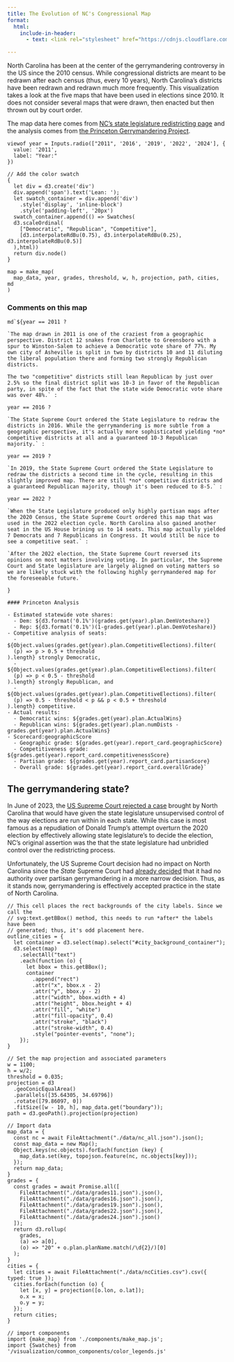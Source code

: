 ```yaml
---
title: The Evolution of NC's Congressional Map
format:
  html:
    include-in-header:
      - text: <link rel="stylesheet" href="https://cdnjs.cloudflare.com/ajax/libs/tippy.js/6.3.2/themes/material.min.css" integrity="sha512-R8oUfFYCO11afzYKUhovrP+cajy9JF0iRRHbuk16gPYstVj9McxsE/D8wnH2l0aBKuhnkAd6VMLiTFV1Bp+zKA==" crossorigin="anonymous" referrerpolicy="no-referrer" />

---
```


North Carolina has been at the center of the gerrymandering controversy in the US since the 2010 census. While congressional districts are meant to be redrawn after each census (thus, every 10 years), North Carolina's districts have been redrawn and redrawn much more frequently. This visualization takes a look at the five maps that have been used in elections since 2010. It does not consider several maps that were drawn, then enacted but then thrown out by court order.

The map data here comes from [NC's state legislature redistricting page](https://www.ncleg.gov/redistricting) and the analysis comes from [the Princeton Gerrymandering Project](https://gerrymander.princeton.edu/).

```ojs
viewof year = Inputs.radio(["2011", '2016', '2019', '2022', '2024'], {
  value: '2011',
  label: "Year:"
})
```

```ojs
// Add the color swatch
{
  let div = d3.create('div')
  div.append('span').text('Lean: ');
  let swatch_container = div.append('div')
    .style('display', 'inline-block')
    .style('padding-left', '20px')
  swatch_container.append(() => Swatches(
  d3.scaleOrdinal(
    ["Democratic", "Republican", "Competitive"],
    [d3.interpolateRdBu(0.75), d3.interpolateRdBu(0.25), d3.interpolateRdBu(0.5)]
  ),html))
  return div.node()
}
```

```ojs
map = make_map(
  map_data, year, grades, threshold, w, h, projection, path, cities, md
)
```

### Comments on this map

```ojs

md`${year == 2011 ? 
  
`The map drawn in 2011 is one of the craziest from a geographic perspective. District 12 snakes from Charlotte to Greensboro with a spur to Winston-Salem to achieve a Democratic vote share of 77%. My own city of Asheville is split in two by districts 10 and 11 diluting the liberal population there and forming two strongly Republican districts.

The two "competitive" districts still lean Republican by just over 2.5% so the final district split was 10-3 in favor of the Republican party, in spite of the fact that the state wide Democratic vote share was over 48%.` : 

year == 2016 ? 

`The State Supreme Court ordered the State Legislature to redraw the districts in 2016. While the gerrymandering is more subtle from a geographic perspective, it's actually more sophisticated yielding *no* competitive districts at all and a guaranteed 10-3 Republican majority.` :

year == 2019 ?

`In 2019, the State Supreme Court ordered the State Legislature to redraw the districts a second time in the cycle, resulting in this slightly improved map. There are still *no* competitive districts and a guaranteed Republican majority, though it's been reduced to 8-5.` :

year == 2022 ?

`When the State Legislature produced only highly partisan maps after the 2020 Census, the State Supreme Court ordered this map that was used in the 2022 election cycle. North Carolina also gained another seat in the US House brining us to 14 seats. This map actually yielded 7 Democrats and 7 Republicans in Congress. It would still be nice to see a competitive seat.` :

`After the 2022 election, the State Supreme Court reversed its opinions on most matters involving voting. In particular, the Supreme Court and State legislature are largely aligned on voting matters so we are likely stuck with the following highly gerrymandered map for the foreseeable future.`

}

#### Princeton Analysis

- Estimated statewide vote shares:
  - Dem: ${d3.format('0.1%')(grades.get(year).plan.DemVoteshare)}
  - Rep: ${d3.format('0.1%')(1-grades.get(year).plan.DemVoteshare)}
- Competitive analysis of seats:
  - ${Object.values(grades.get(year).plan.CompetitiveElections).filter(
  (p) => p > 0.5 + threshold
).length} strongly Democratic,
  - ${Object.values(grades.get(year).plan.CompetitiveElections).filter(
  (p) => p < 0.5 - threshold
).length} strongly Republican, and
  - ${Object.values(grades.get(year).plan.CompetitiveElections).filter(
  (p) => 0.5 - threshold < p && p < 0.5 + threshold
).length} competitive.
- Actual results:
  - Democratic wins: ${grades.get(year).plan.ActualWins}
  - Republican wins: ${grades.get(year).plan.numDists - grades.get(year).plan.ActualWins}
- Scorecard:geographicScore
  - Geographic grade: ${grades.get(year).report_card.geographicScore}
  - Competitiveness grade: ${grades.get(year).report_card.competitivenessScore}
  - Partisan grade: ${grades.get(year).report_card.partisanScore}
  - Overall grade: ${grades.get(year).report_card.overallGrade}`

```

## The gerrymandering state?

In June of 2023, the [US Supreme Court rejected a case](https://thearp.org/litigation/moore-v-harper/) brought by North Carolina that would have given the state legislature unsupervised control of the way elections are run within in each state. While this case is most famous as a repudiation of Donald Trump's attempt overturn the 2020 election by effectively allowing state legislature's to decide the election, NC's original assertion was the that the state legislature had unbridled control over the redistricting process.

Unfortunately, the US Supreme Court decision had no impact on North Carolina since the *State* Supreme Court had [already decided](https://ncnewsline.com/2023/04/28/breaking-nc-supreme-court-sides-with-gop-lawmakers-on-elections-and-voting/) that it had no authority over partisan gerrymandering in a more narrow decision. Thus, as it stands now, gerrymandering is effectively accepted practice in the state of North Carolina.


<!-- Code -->

```ojs
// This cell places the rect backgrounds of the city labels. Since we call the
// svg:text.getBBox() method, this needs to run *after* the labels have been
// generated; thus, it's odd placement here.
outline_cities = {
  let container = d3.select(map).select("#city_background_container");
  d3.select(map)
    .selectAll("text")
    .each(function (o) {
      let bbox = this.getBBox();
      container
        .append("rect")
        .attr("x", bbox.x - 2)
        .attr("y", bbox.y - 2)
        .attr("width", bbox.width + 4)
        .attr("height", bbox.height + 4)
        .attr("fill", "white")
        .attr("fill-opacity", 0.4)
        .attr("stroke", "black")
        .attr("stroke-width", 0.4)
        .style("pointer-events", "none");
    });
}
```

```ojs
// Set the map projection and associated parameters
w = 1100;
h = w/2;
threshold = 0.035;
projection = d3
  .geoConicEqualArea()
  .parallels([35.64305, 34.69796])
  .rotate([79.86097, 0])
  .fitSize([w - 10, h], map_data.get("boundary"));
path = d3.geoPath().projection(projection)
```

```ojs
// Import data
map_data = {
  const nc = await FileAttachment("./data/nc_all.json").json();
  const map_data = new Map();
  Object.keys(nc.objects).forEach(function (key) {
    map_data.set(key, topojson.feature(nc, nc.objects[key]));
  });
  return map_data;
}
grades = {
  const grades = await Promise.all([
    FileAttachment("./data/grades11.json").json(),
    FileAttachment("./data/grades16.json").json(),
    FileAttachment("./data/grades19.json").json(),
    FileAttachment("./data/grades22.json").json(),
    FileAttachment("./data/grades24.json").json()
  ]);
  return d3.rollup(
    grades,
    (a) => a[0],
    (o) => "20" + o.plan.planName.match(/\d{2}/)[0]
  );
}
cities = {
  let cities = await FileAttachment("./data/ncCities.csv").csv({ typed: true });
  cities.forEach(function (o) {
    let [x, y] = projection([o.lon, o.lat]);
    o.x = x;
    o.y = y;
  });
  return cities;
}
```
```ojs
// import components
import {make_map} from './components/make_map.js';
import {Swatches} from '/visualization/common_components/color_legends.js'
```
